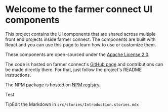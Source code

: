 
<Meta title="Example/Introduction" />

<style>{`
  .tip {
    display: inline-block;
    border-radius: 1em;
    font-size: 11px;
    line-height: 12px;
    font-weight: 700;
    background: #E7FDD8;
    color: #66BF3C;
    padding: 4px 12px;
    margin-right: 10px;
    vertical-align: top;
  }

  .tip-wrapper {
    font-size: 13px;
    line-height: 20px;
    margin-top: 40px;
    margin-bottom: 40px;
  }

  .tip-wrapper code {
    font-size: 12px;
    display: inline-block;
  }

  
`}</style>

# Welcome to the farmer connect UI components

This project contains the UI components that are shared across multiple front end projects inside farmer connect.
The components are built with React and you can use this page to learn how to use or customize them.

These components are open-sourced under the [Apache License 2.0](https://github.com/farmerconnect/farmerconnect-ui/blob/main/LICENSE).

The code is hosted on farmer connect's [GitHub page](https://github.com/farmerconnect/farmerconnect-ui) and contributions can be made directly there. For that, just follow the project's README instructions.

The NPM package is hosted on [NPM registry](https://www.npmjs.com/package/@farmerconnect/farmerconnect-ui).

Test

<div className="tip-wrapper">
  <span className="tip">Tip</span>Edit the Markdown in <code>src/stories/Introduction.stories.mdx</code>
</div>
